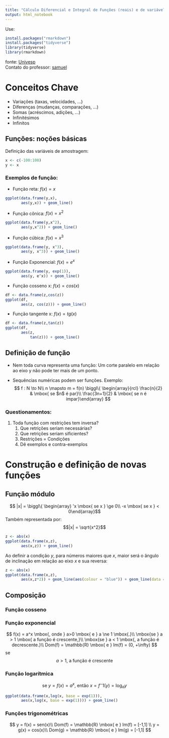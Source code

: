 ```yaml
---
title: "Cálculo Diferencial e Integral de Funções (reais) e de variável real"
output: html_notebook
---
```

Use:
```r
install.packages("rmarkdown")
install.packages("tidyverse")
library(tidyverse)
library(rmarkdown)
```


fonte: [Univesp](https://www.youtube.com/watch?v=KOfsnjaTZvY&t=1160s&ab_channel=UNIVESP) \
Contato do professor: [samuel](samuel@ime.unicamp.br)

# Conceitos Chave
- Variações (taxas, velocidades, ...)
- Diferenças (mudanças, comparações, ...)
- Somas (acréscimos, adições, ...)
- Infinitésimos
- Infinitos

## Funções: noções básicas
Definição das variáveis de amostragem:
```r
x <- c(-100:100)
y <- x

```

### Exemplos de função:

- Função reta: $f(x) = x$

```r
ggplot(data.frame(y,x),
       aes(y,x)) + geom_line()
```
- Função cônica: $f(x) = x^2$

```r
ggplot(data.frame(y,x^2),
       aes(y,x^2)) + geom_line()
```
- Função cúbica: $f(x) = x^3$
```r
ggplot(data.frame(y, x^3),
       aes(y, x^3)) + geom_line()
```
- Função Exponencial: $f(x) = e^x$
```r
ggplot(data.frame(y, exp(1)),
       aes(y, e^x)) + geom_line()
```
- Função cosseno x: $f(x) = cos(x)$
```r
df <- data.frame(z,cos(z))
ggplot(df,
       aes(z, cos(z))) + geom_line()
```
- Função tangente x: $f(x) = tg(x)$
```r
df <- data.frame(z,tan(z))
ggplot(df,
       aes(z, 
           tan(z))) + geom_line()
```

## Definição de função
- Nem toda curva representa uma função: Um corte paralelo em relação ao eixo y não pode ter mais de um ponto.

- Sequências numéricas podem ser funções.
  Exemplo: 
$$
f : N \to  N\\
  n \mapsto m = f(n) \biggl\{
  \begin{array}{rcl} \frac{n}{2} & \mbox{    se $n$ é par}\\
  \frac{3n+1}{2} & \mbox{    se n é ímpar}\end{array}
$$
    
    
### Questionamentos:
1. Toda função com restrições tem inversa?
    1. Que retrições seriam necessárias?
    2. Que retrições seriam sificientes?
    3. Restrições = Condições
    4. Dê exemplos e contra-exemplos
    
# Construção e definição de novas funções
## Função módulo
$$ |x| = \biggl\{ \begin{array} 
'x \mbox{    se x } \ge  0\\
-x \mbox{   se x } < 0\end{array}$$
Também representada por: 
$$|x| = \sqrt{x^2}$$
```r
z <- abs(x)
ggplot(data.frame(x,z),
       aes(x,z)) + geom_line()
```

Ao definir a condição $y$, para números maiores que $x$, maior será o ângulo de inclinação em relação ao eixo $x$ e sua reversa:
```r
z <- abs(x)
ggplot(data.frame(x,z),
       aes(x,z*2)) + geom_line(aes(colour = "blue")) + geom_line(data = data.frame(x,y), aes(x,z, colour = "smooth"))
```


##  Composição
### Função cosseno

### Função exponencial
$$
f(x) = a^x \mbox{, onde } a>0 \mbox{ e } a \ne 1 \mbox{.}\\
\mbox{se } a > 1 \mbox{ a função é crescente,}\\
\mbox{se } a < 1 \mbox{, a função é decrescente.}\\
Dom(f) = \mathbb{R} \mbox{ e } Im(f) = (0, +\infty)
$$
se $$ a>1 \mbox{, a função é crescente } $$

### Função logarítmica
$$
\mbox{se } y = f(x) = a^x \mbox{, então } x = f^-1(y)= \log_a{y}
$$
```r

ggplot(data.frame(x,log(x, base = exp(1))),
       aes(x,log(x, base = exp(1)))) + geom_line()
```
### Funções trigonométricas
$$
y = f(x) = sen(x)\\
Dom(f) = \mathbb{R} \mbox{ e } Im(f) = [-1,1]
\\
y = g(x) = cos(x)\\
Dom(g) = \mathbb{R} \mbox{ e } Im(g) = [-1,1]
$$